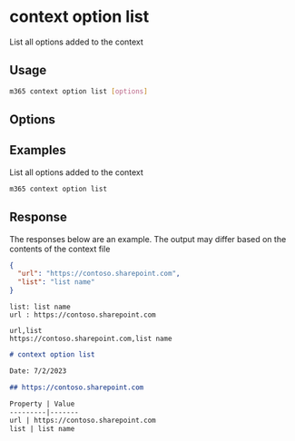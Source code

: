 
# context option list

List all options added to the context

## Usage

```sh
m365 context option list [options]
```

## Options

<Global />

## Examples

List all options added to the context

```sh
m365 context option list
```

## Response

The responses below are an example. The output may differ based on the contents of the context file

<Tabs>
  <TabItem value="json" label="JSON">

  ```json
  {
    "url": "https://contoso.sharepoint.com",
    "list": "list name"
  }
  ```

  </TabItem>
  <TabItem value="text" label="Text">

  ```text
  list: list name
  url : https://contoso.sharepoint.com
  ```

  </TabItem>
  <TabItem value="csv" label="CSV">

  ```csv
  url,list
  https://contoso.sharepoint.com,list name
  ```

  </TabItem>
  <TabItem value="md" label="Markdown">

  ```md
  # context option list

  Date: 7/2/2023

  ## https://contoso.sharepoint.com

  Property | Value
  ---------|-------
  url | https://contoso.sharepoint.com
  list | list name
  ```

  </TabItem>
</Tabs>
